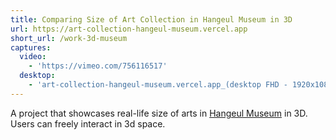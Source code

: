 ```yaml
---
title: Comparing Size of Art Collection in Hangeul Museum in 3D
url: https://art-collection-hangeul-museum.vercel.app
short_url: /work-3d-museum
captures:
  video:
    - 'https://vimeo.com/756116517'
  desktop:
    - 'art-collection-hangeul-museum.vercel.app_(desktop FHD - 1920x1080).png'
---
```


A project that showcases real-life size of arts in [Hangeul Museum](https://www.hangeul.go.kr/) in 3D. Users can freely interact in 3d space.
